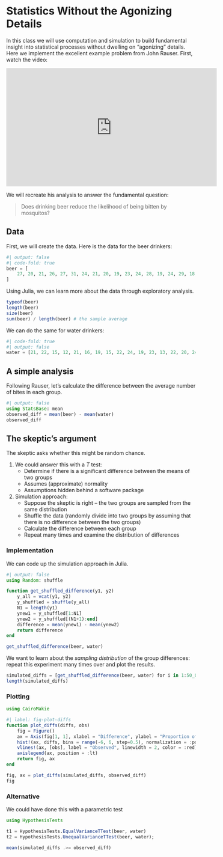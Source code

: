 # Statistics Without the Agonizing Details {.unnumbered}

In this class we will use computation and simulation to build fundamental insight into statistical processes without dwelling on “agonizing” details. Here we implement the excellent example problem from John Rauser. First, watch the video:

<iframe width="560" height="315" src="https://www.youtube-nocookie.com/embed/5Dnw46eC-0o?si=3Y3JKwkwD9i6lrVV" title="YouTube video player" frameborder="0" allow="accelerometer; autoplay; clipboard-write; encrypted-media; gyroscope; picture-in-picture; web-share" allowfullscreen></iframe>

We will recreate his analysis to answer the fundamental question:

> Does drinking beer reduce the likelihood of being bitten by mosquitos?

## Data

First, we will create the data. Here is the data for the beer drinkers:

```julia
#| output: false
#| code-fold: true
beer = [
    27, 20, 21, 26, 27, 31, 24, 21, 20, 19, 23, 24, 28, 19, 24, 29, 18, 20, 17, 31, 20, 25, 28, 21, 27,
]
```

Using Julia, we can learn more about the data through exploratory analysis.

```julia
typeof(beer)
length(beer)
size(beer)
sum(beer) / length(beer) # the sample average
```

We can do the same for water drinkers:

```julia
#| code-fold: true
#| output: false
water = [21, 22, 15, 12, 21, 16, 19, 15, 22, 24, 19, 23, 13, 22, 20, 24, 18, 20]
```

## A simple analysis

Following Rauser, let’s calculate the difference between the average number of bites in each group.

```julia
#| output: false
using StatsBase: mean
observed_diff = mean(beer) - mean(water)
observed_diff
```

## The skeptic’s argument

The skeptic asks whether this might be random chance.

1. We could answer this with a $T$ test:
    - Determine if there is a significant difference between the means of two groups
    - Assumes (approximate) normality
    - Assumptions hidden behind a software package
2. Simulation approach:
    - Suppose the skeptic is right – the two groups are sampled from the same distribution
    - Shuffle the data (randomly divide into two groups by assuming that there is no difference between the two groups)
    - Calculate the difference between each group
    - Repeat many times and examine the distribution of differences

### Implementation

We can code up the simulation approach in Julia.

```julia
#| output: false
using Random: shuffle

function get_shuffled_difference(y1, y2)
    y_all = vcat(y1, y2)
    y_shuffled = shuffle(y_all)
    N1 = length(y1)
    ynew1 = y_shuffled[1:N1]
    ynew2 = y_shuffled[(N1+1):end]
    difference = mean(ynew1) - mean(ynew2)
    return difference
end

get_shuffled_difference(beer, water)
```

We want to learn about the *sampling distribution* of the group differences: repeat this experiment many times over and plot the results.

```julia
simulated_diffs = [get_shuffled_difference(beer, water) for i in 1:50_000]
length(simulated_diffs)
```

### Plotting

```julia
using CairoMakie

#| label: fig-plot-diffs
function plot_diffs(diffs, obs)
    fig = Figure()
    ax = Axis(fig[1, 1], xlabel = "Difference", ylabel = "Proportion of samples")
    hist!(ax, diffs, bins = range(-6, 6, step=0.5), normalization = :pdf, label = "If Skeptic is Right")
    vlines!(ax, [obs], label = "Observed", linewidth = 2, color = :red)
    axislegend(ax, position = :lt)
    return fig, ax
end

fig, ax = plot_diffs(simulated_diffs, observed_diff)
fig
```

### Alternative

We could have done this with a parametric test

```julia
using HypothesisTests

t1 = HypothesisTests.EqualVarianceTTest(beer, water)
t2 = HypothesisTests.UnequalVarianceTTest(beer, water);

mean(simulated_diffs .>= observed_diff)
```